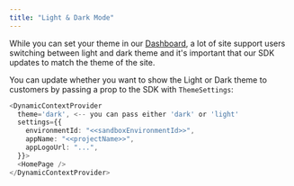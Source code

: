```yaml
---
title: "Light & Dark Mode"
---
```


While you can set your theme in our [Dashboard](https://app.dynamic.xyz/dashboard/design), a lot of site support users switching between light and dark theme and it's important that our SDK updates to match the theme of the site.

You can update whether you want to show the Light or Dark theme to customers by passing a prop to the SDK with `ThemeSettings`:

```typescript
<DynamicContextProvider
  theme='dark', <-- you can pass either 'dark' or 'light'
  settings={{
    environmentId: "<<sandboxEnvironmentId>>",
    appName: "<<projectName>>",
    appLogoUrl: "...",
  }}>
  <HomePage />
</DynamicContextProvider>
```
